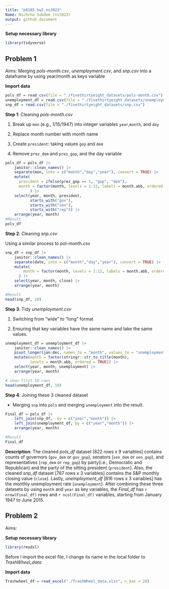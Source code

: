 ```yaml
---
title: "p8105_hw2_ns3923"
Name: Nichcha Subdee (ns3923)
output: github_document
---
```


**Setup necessary library**
```r
library(tidyverse)
```

## Problem 1
Aims: Merging *pols-month.csv*, *unemployment.csv*, and *snp.csv* into a dataframe by using year/month as keys variable

**Import data**
```r
pols_df = read_csv(file = "./fivethirtyeight_datasets/pols-month.csv")
unemployment_df = read.csv(file = "./fivethirtyeight_datasets/unemployment.csv")
snp_df = read.csv(file = "./fivethirtyeight_datasets/snp.csv")
```

**Step 1**: Cleaning *pols-month.csv*

1. Break up `mon` (e.g., 1/15/1947) into integer variables `year`,`month`, and `day`

2. Replace month number with month name

3. Create `president`: taking values `gop` and `dem`

4. Remove `prez_dem` and `prez_gop`, and the day variable
```r
pols_df = pols_df |>
    janitor::clean_names() |>
    separate(mon, into = c("month","day","year"), convert = TRUE) |>
    mutate(
      president = ifelse(prez_gop == 1, "gop", "dem"),   
      month = factor(month, levels = 1:12, labels = month.abb, ordered = TRUE)  
           ) |>
    select(year, month, president,
           starts_with("gov"),
           starts_with("sen"),
           starts_with("rep")) |>
    arrange(year, month)
#Result
pols_df
```

**Step 2**: Cleaning *snp.csv* 

Using a similar process to pol-month.csv

```r
snp_df = snp_df |>
    janitor::clean_names() |>
    separate(date, into = c("month","day","year"), convert = TRUE) |>
    mutate(
        month = factor(month, levels = 1:12, labels = month.abb, ordered = TRUE)
      ) |>
    select(year, month, close) |>
    arrange(year, month)

#Result
head(snp_df, 10)
```

**Step 3**: Tidy *unemployment.csv* 

1. Switching from “wide” to “long” format

2. Ensuring that key variables have the same name and take the same values.

```r
unemployment_df = unemployment_df |>
    janitor::clean_names() |>
    pivot_longer(jan:dec, names_to = "month", values_to = "unemployment") |>
    mutate(month = factor(stringr::str_to_title(month),
           levels = month.abb, ordered = TRUE)) |>
    select(year, month, unemployment) |>
    arrange(year, month)

# show first 10 rows
head(unemployment_df, 10)
```

**Step 4**: Joining these 3 cleaned dataset

- Merging `snp` into `pols` and merging `unemployment` into the result.

```r
Final_df = pols_df |>
    left_join(snp_df,  by = c("year","month")) |>
    left_join(unemployment_df, by = c("year","month")) |>
    arrange(year, month)

#Result
Final_df
```

**Description**: 
The cleaned *pols_df* dataset [822 rows x 9 variables] contains counts of governors (`gov_dem` or `gov_gop`), senators (`sen_dem` or `sen_gop`), and representatives (`rep_dem` or `rep_gop`) by party(i.e., Democratic and Republican) and the party of the sitting president (`president`). Also, the cleaned *snp_df* dataset [787 rows x 3 variables] contains the S&P monthly closing value (`close`). Lastly, *unemployment_df* [816 rows x 3 variables] has the monthly unemployment rate (`unemployment`). After combining these three datasets by using `month` and `year` as key variables, the *Final_df* has `r nrow(Final_df)` rows and `r ncol(Final_df)` variables, starting from January 1947 to June 2015.


## Problem 2

Aims: 

**Setup necessary library**
```r
library(readxl)
```

Before I import the excel file, I change its name in the local folder to *TrashWheel_data*

**Import data**
```r
Trashwheel_df = read_excel("./TrashWheel_data.xlsx", n_max = 20)
```
